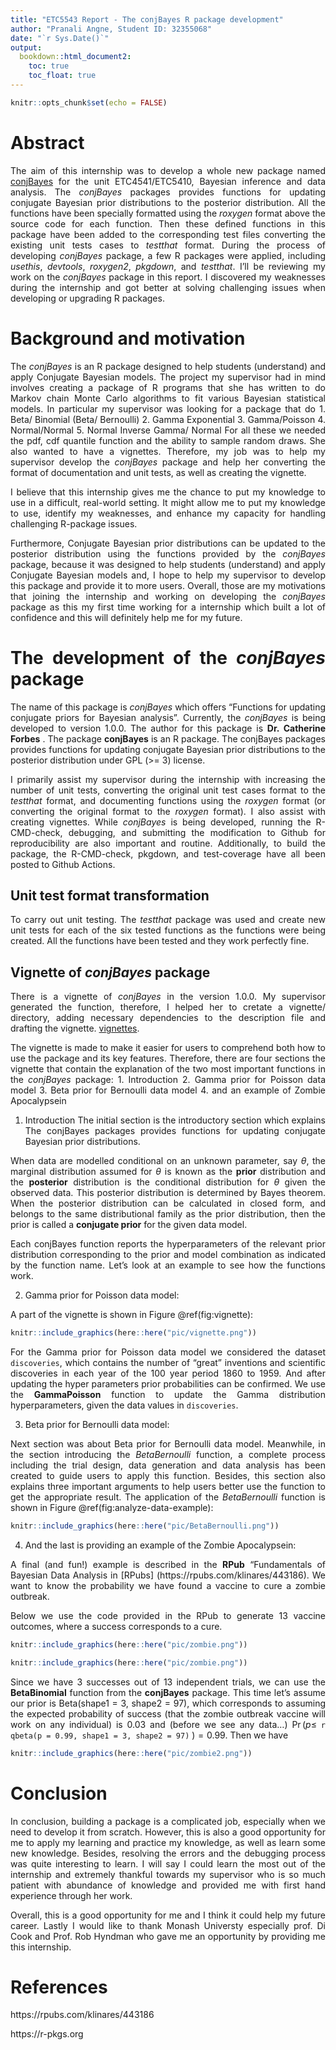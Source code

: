 ```yaml
---
title: "ETC5543 Report - The conjBayes R package development"
author: "Pranali Angne, Student ID: 32355068"
date: "`r Sys.Date()`"
output: 
  bookdown::html_document2:
    toc: true
    toc_float: true
---
```


<style>
body{
text-align: justify
}
</style>



```r
knitr::opts_chunk$set(echo = FALSE)
```

# Abstract

The aim of this internship was to develop a whole new package named [conjBayes](https://github.com/catherineforbes/conjBayes)
for the unit ETC4541/ETC5410, Bayesian inference and data analysis. The *conjBayes* packages provides functions for updating conjugate Bayesian prior distributions to the posterior distribution. All the functions have been specially formatted using the *roxygen* format above the source code for each function. Then these defined functions in this package have been added to the corresponding test files converting the existing unit tests cases to *testthat* format.  During the process of developing *conjBayes* package, a few R packages were applied, including *usethis*, *devtools*, *roxygen2*, *pkgdown*, and *testthat*. I'll be reviewing my work on the *conjBayes* package in this report. I discovered my weaknesses during the internship and got better at solving challenging issues when developing or upgrading R packages.


# Background and motivation

The *conjBayes* is an R package designed to help students (understand) and apply Conjugate Bayesian models. The project my supervisor had in mind involves creating a package of R programs that she has written to do Markov chain Monte Carlo algorithms to fit various Bayesian statistical models. In particular my supervisor was looking for a package that do 
1. Beta/ Binomial (Beta/ Bernoulli)
2. Gamma Exponential 
3. Gamma/Poisson
4. Normal/Normal 
5. Normal Inverse Gamma/ Normal
For all these we needed the pdf, cdf quantile function and the ability to sample random draws. She also wanted to have a vignettes. Therefore, my job was to help my supervisor develop the *conjBayes* package and help her converting the format of documentation and unit tests, as well as creating the vignette.


I believe that this internship gives me the chance to put my knowledge to use in a difficult, real-world setting. It might allow me to put my knowledge to use, identify my weaknesses, and enhance my capacity for handling challenging R-package issues.

Furthermore, Conjugate Bayesian prior distributions can be updated to the posterior distribution using the functions provided by the *conjBayes* package, because it was designed to help students (understand) and apply Conjugate Bayesian models and, I  hope to help my supervisor to develop this package and provide it to more users. Overall, those are my motivations that joining the internship and working on developing the *conjBayes* package as this  my first time working for a internship which built a lot of confidence and this will definitely help me for my future. 

# The development of the *conjBayes* package

The name of this package is *conjBayes* which offers "Functions for updating conjugate priors for Bayesian analysis". Currently, the *conjBayes* is being developed to version 1.0.0. The author for this package is **Dr. Catherine Forbes** . The package **conjBayes** is an R package. The conjBayes packages provides functions for updating conjugate Bayesian prior distributions to the posterior distribution under GPL (>= 3) license. 

I primarily assist my supervisor during the internship with increasing the number of unit tests, converting the original unit test cases format to the *testthat* format, and documenting functions using the *roxygen* format (or converting the original format to the *roxygen* format). I also assist with creating vignettes. While *conjBayes* is being developed, running the R-CMD-check, debugging, and submitting the modification to Github for reproducibility are also important and routine. Additionally, to build the package, the R-CMD-check, pkgdown, and test-coverage have all been posted to Github Actions.

## Unit test format transformation

To carry out unit testing. The *testthat* package was used and create new unit tests for each of the six tested functions as the functions were being created. All the functions have been tested and they work perfectly fine. 

## Vignette of *conjBayes* package

There is a vignette of *conjBayes* in the version 1.0.0. My supervisor generated the function, therefore, I helped her to cretate a vignette/ directory, adding necessary dependencies to the description file and drafting the vignette. [vignettes](https://github.com/catherineforbes/conjBayes/tree/main/vignettes).

The vignette is made to make it easier for users to comprehend both how to use the package and its key features. Therefore, there are four sections the vignette that contain the explanation of the two most important functions in the *conjBayes* package:
1. Introduction
2. Gamma prior for Poisson data model
3. Beta prior for Bernoulli data model
4. and an example of Zombie Apocalypsein  


1. Introduction
The initial section is the introductory section which explains The conjBayes packages provides functions for updating conjugate Bayesian prior distributions. 

When data are modelled conditional on an unknown parameter, say $\theta$, the marginal distribution assumed for $\theta$ is known as the **prior** distribution and the **posterior** distribution is the conditional distribution for $\theta$ given the observed data. This posterior distribution is determined by Bayes theorem. When the posterior distribution can be calculated in closed form, and belongs to the same distributional family as the prior distribution, then the prior is called a **conjugate prior** for the given data model. 

Each conjBayes function reports the hyperparameters of the relevant prior distribution corresponding to the prior and model combination as indicated by the function name. Let's look at an example to see how the functions work.


2. Gamma prior for Poisson data model:

A part of the vignette is shown in Figure \@ref(fig:vignette):

```r
knitr::include_graphics(here::here("pic/vignette.png"))
```

For the Gamma prior for Poisson data model we considered the dataset `discoveries`, which contains the number of "great" inventions and scientific discoveries in each year of the 100 year period 1860 to 1959. And after updating the hyper parameters prior probabilities can be confirmed. We use the **GammaPoisson** function to update the Gamma distribution hyperparameters, given the data values in `discoveries`.


3. Beta prior for Bernoulli data model:

Next section was about Beta prior for Bernoulli data model. Meanwhile, in the section introducing the *BetaBernoulli* function, a complete process including the trial design, data generation and data analysis has been created to guide users to apply this function. Besides, this section also explains three important arguments to help users better use the  function to get the appropriate result. The application of the *BetaBernoulli* function is shown in Figure \@ref(fig:analyze-data-example):

```r
knitr::include_graphics(here::here("pic/BetaBernoulli.png"))
```

4. And the last is providing an example of the Zombie Apocalypsein:

A final (and fun!) example is described in the **RPub** "Fundamentals of Bayesian Data Analysis in [RPubs] (https://rpubs.com/klinares/443186). We want to know the probability we have found a vaccine to cure a zombie outbreak. 

Below we use the code provided in the RPub to generate 13 vaccine outcomes, where a success corresponds to a cure.

```r
knitr::include_graphics(here::here("pic/zombie.png"))
```

```r
knitr::include_graphics(here::here("pic/zombie.png"))
```

Since we have 3 successes out of 13 independent trials, we can use the **BetaBinomial** function from the **conjBayes** package. This time let's assume our prior is Beta(shape1 = 3, shape2 = 97), which corresponds to assuming the expected probability of success (that the zombie outbreak vaccine will work on any individual) is 0.03 and (before we see any data...) $\Pr(p \leq$ `r qbeta(p = 0.99, shape1 = 3, shape2 = 97)` $)=0.99$. Then we have

```r
knitr::include_graphics(here::here("pic/zombie2.png"))
```


# Conclusion

In conclusion, building a package is a complicated job, especially when we need to develop it from scratch. However, this is also a good opportunity for me to apply my learning and practice my knowledge, as well as learn some new knowledge. Besides, resolving the errors and the debugging process was quite interesting to learn. I will say I could learn the most out of the internship and extremely thankful towards my supervisor who is so much patient with abundance of knowledge  and provided me with first hand experience through her work. 

Overall, this is a good opportunity for me and I think it could help my future career. Lastly I would like to thank Monash Universty especially prof. Di Cook and Prof. Rob Hyndman who gave me an opportunity by providing me this internship.  

# References

https://rpubs.com/klinares/443186

https://r-pkgs.org
